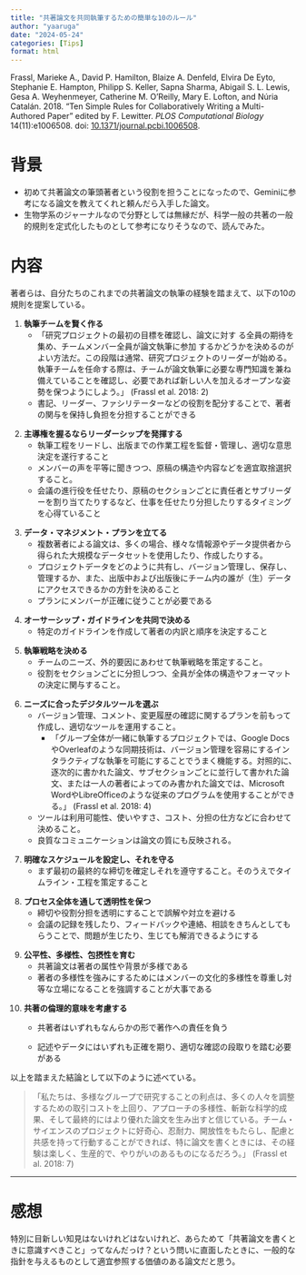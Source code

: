 ```yaml
---
title: "共著論文を共同執筆するための簡単な10のルール"
author: "yaaruga"
date: "2024-05-24"
categories: [Tips]
format: html
---
```


Frassl, Marieke A., David P. Hamilton, Blaize A. Denfeld, Elvira De Eyto, Stephanie E. Hampton, Philipp S. Keller, Sapna Sharma, Abigail S. L. Lewis, Gesa A. Weyhenmeyer, Catherine M. O’Reilly, Mary E. Lofton, and Núria Catalán. 2018. “Ten Simple Rules for Collaboratively Writing a Multi-Authored Paper” edited by F. Lewitter. *PLOS Computational Biology* 14(11):e1006508. doi: [10.1371/journal.pcbi.1006508](https://doi.org/10.1371/journal.pcbi.1006508).

# 背景

-   初めて共著論文の筆頭著者という役割を担うことになったので、‎Geminiに参考になる論文を教えてくれと頼んだら入手した論文。
-   生物学系のジャーナルなので分野としては無縁だが、科学一般の共著の一般的規則を定式化したものとして参考になりそうなので、読んでみた。

# 内容

著者らは、自分たちのこれまでの共著論文の執筆の経験を踏まえて、以下の10の規則を提案している。

1.  **執筆チームを賢く作る**
    -   「研究プロジェクトの最初の目標を確認し、論文に対す る全員の期待を集め、チームメンバー全員が論文執筆に参加 するかどうかを決めるのがよい方法だ。この段階は通常、研究プロジェクトのリーダーが始める。執筆チームを任命する際は、チームが論文執筆に必要な専門知識を兼ね備えていることを確認し、必要であれば新しい人を加えるオープンな姿勢を保つようにしよう。」 (Frassl et al. 2018: 2)
    -   書記、リーダー、ファシリテーターなどの役割を配分することで、著者の関与を保持し負担を分担することができる

<!-- -->

2.  **主導権を握るならリーダーシップを発揮する**
    -   執筆工程をリードし、出版までの作業工程を監督・管理し、適切な意思決定を遂行すること
    -   メンバーの声を平等に聞きつつ、原稿の構造や内容などを適宜取捨選択すること。
    -   会議の進行役を任せたり、原稿のセクションごとに責任者とサブリーダーを割り当てたりするなど、仕事を任せたり分担したりするタイミングを心得ていること

<!-- -->

3.  **データ・マネジメント・プランを立てる**
    -   複数著者による論文は、多くの場合、様々な情報源やデータ提供者から得られた大規模なデータセットを使用したり、作成したりする。
    -   プロジェクトデータをどのように共有し、バージョン管理し、保存し、管理するか、また、出版中および出版後にチーム内の誰が（生）データにアクセスできるかの方針を決めること
    -   プランにメンバーが正確に従うことが必要である

<!-- -->

4.  **オーサーシップ・ガイドラインを共同で決める**
    -   特定のガイドラインを作成して著者の内訳と順序を決定すること

<!-- -->

5.  **執筆戦略を決める**
    -   チームのニーズ、外的要因にあわせて執筆戦略を策定すること。
    -   役割をセクションごとに分担しつつ、全員が全体の構造やフォーマットの決定に関与すること。

<!-- -->

6.  **ニーズに合ったデジタルツールを選ぶ**
    -   バージョン管理、コメント、変更履歴の確認に関するプランを前もって作成し、適切なツールを運用すること。
        -   「グループ全体が一緒に執筆するプロジェクトでは、Google DocsやOverleafのような同期技術は、バージョン管理を容易にするインタラクティブな執筆を可能にすることでうまく機能する。対照的に、逐次的に書かれた論文、サブセクションごとに並行して書かれた論文、または一人の著者によってのみ書かれた論文では、Microsoft WordやLibreOfficeのような従来のプログラムを使用することができる。」 (Frassl et al. 2018: 4)
    -   ツールは利用可能性、使いやすさ、コスト、分担の仕方などに合わせて決めること。
    -   良質なコミュニケーションは論文の質にも反映される。

<!-- -->

7.  **明確なスケジュールを設定し、それを守る**
    -   まず最初の最終的な締切を確定しそれを遵守すること。そのうえでタイムライン・工程を策定すること

<!-- -->

8.  **プロセス全体を通して透明性を保つ**
    -   締切や役割分担を透明にすることで誤解や対立を避ける
    -   会議の記録を残したり、フィードバックや連絡、相談をきちんとしてもらうことで、問題が生じたり、生じても解消できるようにする

<!-- -->

9.  **公平性、多様性、包摂性を育む**
    -   共著論文は著者の属性や背景が多様である
    -   著者の多様性を強みにするためにはメンバーの文化的多様性を尊重し対等な立場になることを強調することが大事である

<!-- -->

10. **共著の倫理的意味を考慮する**
    -   共著者はいずれもなんらかの形で著作への責任を負う

    -   記述やデータにはいずれも正確を期り、適切な確認の段取りを踏む必要がある

以上を踏まえた結論として以下のように述べている。

> 「私たちは、多様なグループで研究することの利点は、多くの人々を調整するための取引コストを上回り、アプローチの多様性、斬新な科学的成果、そして最終的にはより優れた論文を生み出すと信じている。チーム・サイエンスのプロジェクトに好奇心、忍耐力、開放性をもたらし、配慮と共感を持って行動することができれば、特に論文を書くときには、その経験は楽しく、生産的で、やりがいのあるものになるだろう。」 (Frassl et al. 2018: 7)

------------------------------------------------------------------------

# 感想

特別に目新しい知見はないけれどはないけれど、あらためて「共著論文を書くときに意識すべきこと」ってなんだっけ？という問いに直面したときに、一般的な指針を与えるものとして適宜参照する価値のある論文だと思う。
